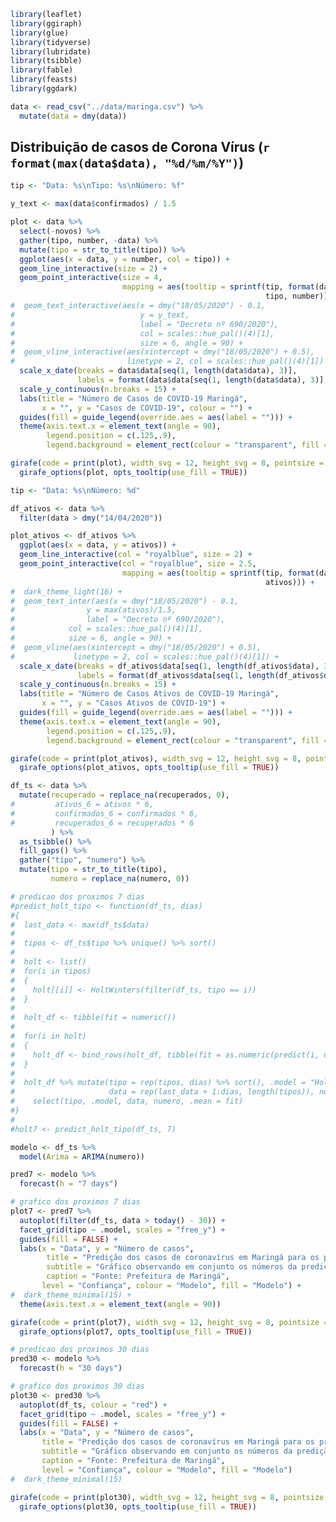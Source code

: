 ```r
library(leaflet)
library(ggiraph)
library(glue)
library(tidyverse)
library(lubridate)
library(tsibble)
library(fable)
library(feasts)
library(ggdark)

data <- read_csv("../data/maringa.csv") %>%
  mutate(data = dmy(data))
```

## Distribuição de casos de Corona Vírus (`r format(max(data$data), "%d/%m/%Y")`)
```r
tip <- "Data: %s\nTipo: %s\nNúmero: %f"

y_text <- max(data$confirmados) / 1.5

plot <- data %>%
  select(-novos) %>%
  gather(tipo, number, -data) %>%
  mutate(tipo = str_to_title(tipo)) %>%
  ggplot(aes(x = data, y = number, col = tipo)) +
  geom_line_interactive(size = 2) +
  geom_point_interactive(size = 4,
                         mapping = aes(tooltip = sprintf(tip, format(data, "%d/%m/%Y"),
                                                         tipo, number))) +
#  geom_text_interactive(aes(x = dmy("18/05/2020") - 0.1,
#                            y = y_text,
#                            label = "Decreto nº 690/2020"),
#                            col = scales::hue_pal()(4)[1],
#                            size = 6, angle = 90) +
#  geom_vline_interactive(aes(xintercept = dmy("18/05/2020") + 0.5),
#                         linetype = 2, col = scales::hue_pal()(4)[1]) +
  scale_x_date(breaks = data$data[seq(1, length(data$data), 3)],
               labels = format(data$data[seq(1, length(data$data), 3)], "%d-%b")) +
  scale_y_continuous(n.breaks = 15) +
  labs(title = "Número de Casos de COVID-19 Maringá",
       x = "", y = "Casos de COVID-19", colour = "") +
  guides(fill = guide_legend(override.aes = aes(label = ""))) +
  theme(axis.text.x = element_text(angle = 90),
        legend.position = c(.125,.9),
        legend.background = element_rect(colour = "transparent", fill = "transparent"))

girafe(code = print(plot), width_svg = 12, height_svg = 8, pointsize = 14) %>%
  girafe_options(plot, opts_tooltip(use_fill = TRUE))
```

```r
tip <- "Data: %s\nNúmero: %d"

df_ativos <- data %>%
  filter(data > dmy("14/04/2020"))

plot_ativos <- df_ativos %>%
  ggplot(aes(x = data, y = ativos)) +
  geom_line_interactive(col = "royalblue", size = 2) +
  geom_point_interactive(col = "royalblue", size = 2.5,
                         mapping = aes(tooltip = sprintf(tip, format(data, "%d/%m/%Y"),
                                                         ativos))) +
#  dark_theme_light(16) +
#  geom_text_inter(aes(x = dmy("18/05/2020") - 0.1,
#                y = max(ativos)/1.5,
#                label = "Decreto nº 690/2020"),
#            col = scales::hue_pal()(4)[1],
#            size = 6, angle = 90) +
#  geom_vline(aes(xintercept = dmy("18/05/2020") + 0.5),
#             linetype = 2, col = scales::hue_pal()(4)[1]) +
  scale_x_date(breaks = df_ativos$data[seq(1, length(df_ativos$data), 3)],
               labels = format(df_ativos$data[seq(1, length(df_ativos$data), 3)], "%d-%b")) +
  scale_y_continuous(n.breaks = 15) +
  labs(title = "Número de Casos Ativos de COVID-19 Maringá",
       x = "", y = "Casos Ativos de COVID-19") +
  guides(fill = guide_legend(override.aes = aes(label = ""))) +
  theme(axis.text.x = element_text(angle = 90),
        legend.position = c(.125,.9),
        legend.background = element_rect(colour = "transparent", fill = "transparent"))

girafe(code = print(plot_ativos), width_svg = 12, height_svg = 8, pointsize = 14) %>%
  girafe_options(plot_ativos, opts_tooltip(use_fill = TRUE))

```

```r
df_ts <- data %>%
  mutate(recuperado = replace_na(recuperados, 0),
#         ativos_6 = ativos * 6,
#         confirmados_6 = confirmados * 6,
#         recuperados_6 = recuperados * 6
         ) %>%
  as_tsibble() %>%
  fill_gaps() %>%
  gather("tipo", "numero") %>%
  mutate(tipo = str_to_title(tipo),
         numero = replace_na(numero, 0))

# predicao dos proximos 7 dias
#predict_holt_tipo <- function(df_ts, dias)
#{
#  last_data <- max(df_ts$data)
#  
#  tipos <- df_ts$tipo %>% unique() %>% sort()
#  
#  holt <- list()
#  for(i in tipos)
#  {
#    holt[[i]] <- HoltWinters(filter(df_ts, tipo == i))
#  }
#  
#  holt_df <- tibble(fit = numeric())
#  
#  for(i in holt)
#  {
#    holt_df <- bind_rows(holt_df, tibble(fit = as.numeric(predict(i, dias))))
#  }
#  
#  holt_df %>% mutate(tipo = rep(tipos, dias) %>% sort(), .model = "Holt-Winters",
#                     data = rep(last_data + 1:dias, length(tipos)), numero = NA) %>%
#    select(tipo, .model, data, numero, .mean = fit)
#}
#
#holt7 <- predict_holt_tipo(df_ts, 7)

modelo <- df_ts %>%
  model(Arima = ARIMA(numero))

pred7 <- modelo %>%
  forecast(h = "7 days")

# grafico dos proximos 7 dias
plot7 <- pred7 %>%
  autoplot(filter(df_ts, data > today() - 30)) +
  facet_grid(tipo ~ .model, scales = "free_y") +
  guides(fill = FALSE) +
  labs(x = "Data", y = "Número de casos",
        title = "Predição dos casos de coronavírus em Maringá para os próximos sete dias",
        subtitle = "Gráfico observando em conjunto os números da predição dos próximos sete dias e dos 30 dias anteriores",
        caption = "Fonte: Prefeitura de Maringá",
       level = "Confiança", colour = "Modelo", fill = "Modelo") +
#  dark_theme_minimal(15) +
  theme(axis.text.x = element_text(angle = 90))

girafe(code = print(plot7), width_svg = 12, height_svg = 8, pointsize = 14) %>%
  girafe_options(plot7, opts_tooltip(use_fill = TRUE))
```

```r
# predicao dos proximos 30 dias
pred30 <- modelo %>%
  forecast(h = "30 days")

# grafico dos proximos 30 dias
plot30 <- pred30 %>%
  autoplot(df_ts, colour = "red") +
  facet_grid(tipo ~ .model, scales = "free_y") +
  guides(fill = FALSE) +
  labs(x = "Data", y = "Número de casos",
       title = "Predição dos casos de coronavírus em Maringá para os próximos trinta dias",
       subtitle = "Gráfico observando em conjunto os números da predição dos próximos trinta dias e os números de casos anteriores",
       caption = "Fonte: Prefeitura de Maringá",
       level = "Confiança", colour = "Modelo", fill = "Modelo")
#  dark_theme_minimal(15)

girafe(code = print(plot30), width_svg = 12, height_svg = 8, pointsize = 14) %>%
  girafe_options(plot30, opts_tooltip(use_fill = TRUE))
```
